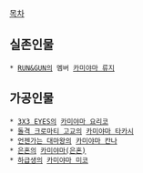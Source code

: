 [[목차]]

== 실존인물 ==
 * [[RUN&GUN]]의 멤버 [[카미야마 류지]]

== 가공인물 ==
 * [[3X3 EYES]]의 [[카미야마 요리코]]
 * [[돌격 크로마티 고교]]의 [[카미야마 타카시]] 
 * [[언젠가는 대마왕]]의 [[카미야마 칸나]]
 * [[은혼]]의 [[카미야마(은혼)]]
 * [[하급생]]의 [[카미야마 미코]]
